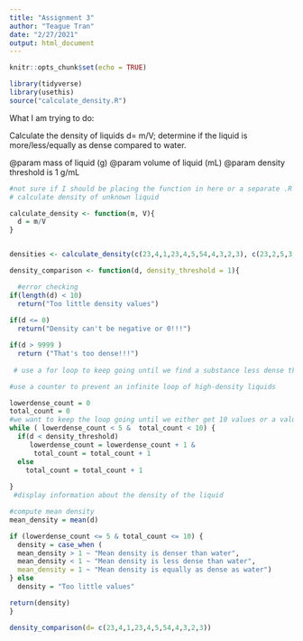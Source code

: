 ---
title: "Assignment 3"
author: "Teague Tran"
date: "2/27/2021"
output: html_document
---

```{r setup, include=FALSE}
knitr::opts_chunk$set(echo = TRUE)

library(tidyverse)
library(usethis)
source("calculate_density.R")
```

What I am trying to do: 

Calculate the density of liquids d= m/V; determine if the liquid is more/less/equally as dense compared to water.

@param mass of liquid (g)
@param volume of liquid (mL)
@param density threshold is 1 g/mL

```{r}
#not sure if I should be placing the function in here or a separate .R file but here it is! The separate R file for calculate_density will be uploaded onto an rmd file too
# calculate density of unknown liquid

calculate_density <- function(m, V){
  d = m/V
}


densities <- calculate_density(c(23,4,1,23,4,5,54,4,3,2,3), c(23,2,5,3,4,6,7,5,3,2,5))

density_comparison <- function(d, density_threshold = 1){

  #error checking
if(length(d) < 10)
  return("Too little density values")
  
if(d <= 0)
  return("Density can't be negative or 0!!!")

if(d > 9999 )
  return ("That's too dense!!!")
  
 # use a for loop to keep going until we find a substance less dense than water

#use a counter to prevent an infinite loop of high-density liquids

lowerdense_count = 0
total_count = 0
#we want to keep the loop going until we either get 10 values or a value that is less than 1 mg/L
while ( lowerdense_count < 5 &  total_count < 10) {
  if(d < density_threshold)
     lowerdense_count = lowerdense_count + 1 & 
      total_count = total_count + 1
  else
    total_count = total_count + 1
    
}
 #display information about the density of the liquid

#compute mean density 
mean_density = mean(d)

if (lowerdense_count <= 5 & total_count <= 10) {
  density = case_when (
  mean_density > 1 ~ "Mean density is denser than water", 
  mean_density < 1 ~ "Mean density is less dense than water",
  mean_density = 1 ~ "Mean density is equally as dense as water")
} else
  density = "Too little values"

return(density)
}

density_comparison(d= c(23,4,1,23,4,5,54,4,3,2,3))
```




